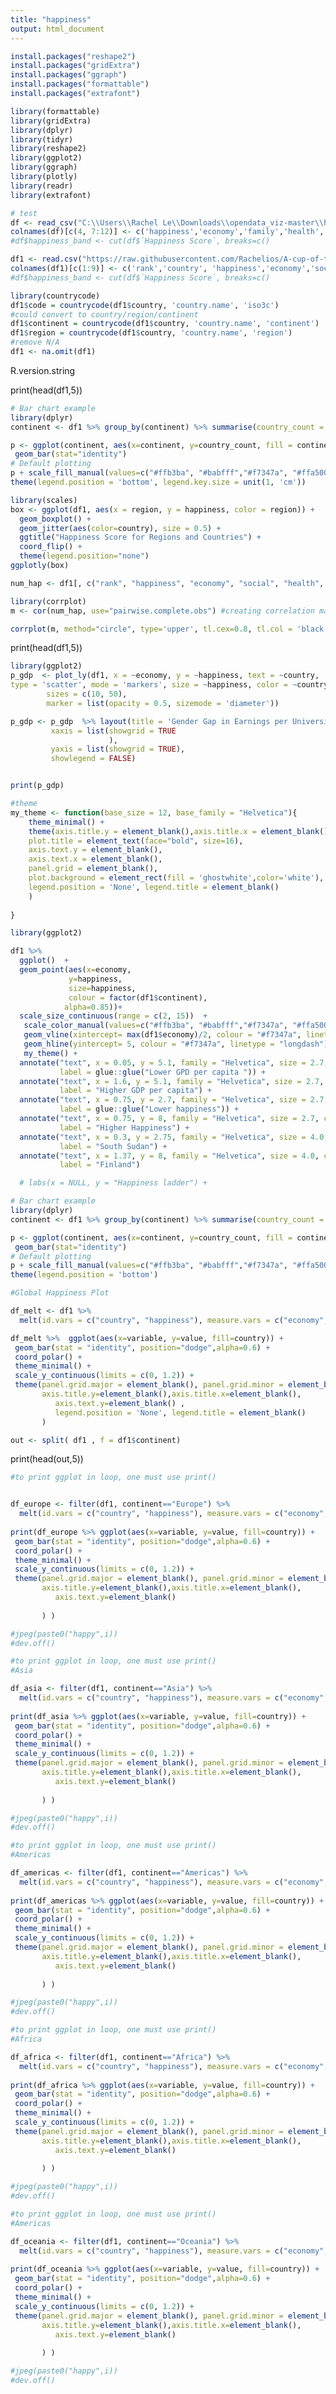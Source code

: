 ```yaml
---
title: "happiness"
output: html_document
---
```


```r
install.packages("reshape2")
install.packages("gridExtra")
install.packages("ggraph")
install.packages("formattable")
install.packages("extrafont")

```

```r
library(formattable)
library(gridExtra)
library(dplyr)
library(tidyr)
library(reshape2)
library(ggplot2)
library(ggraph)
library(plotly)
library(readr)
library(extrafont)
```

```r
# test
df <- read_csv("C:\\Users\\Rachel Le\\Downloads\\opendata_viz-master\\happiness\\2016.csv")
colnames(df)[c(4, 7:12)] <- c('happiness','economy','family','health','freedom','trust','generosity')
#df$happiness_band <- cut(df$`Happiness Score`, breaks=c()
```

```r
df1 <- read.csv("https://raw.githubusercontent.com/Rachelios/A-cup-of-tea-and-a-good-book/master/happiness_UN/2019.csv", stringsAsFactors=FALSE)
colnames(df1)[c(1:9)] <- c('rank','country', 'happiness','economy','social','health','freedom','generosity','corruption/gov_trust')
#df$happiness_band <- cut(df$`Happiness Score`, breaks=c()
```
```r
library(countrycode)
df1$code = countrycode(df1$country, 'country.name', 'iso3c')
#could convert to country/region/continent
df1$continent = countrycode(df1$country, 'country.name', 'continent')
df1$region = countrycode(df1$country, 'country.name', 'region')
#remove N/A 
df1 <- na.omit(df1) 
```

R.version.string

print(head(df1,5))

```r
# Bar chart example
library(dplyr)
continent <- df1 %>% group_by(continent) %>% summarise(country_count = n())

p <- ggplot(continent, aes(x=continent, y=country_count, fill = continent)) +
 geom_bar(stat="identity")
# Default plotting
p + scale_fill_manual(values=c("#ffb3ba", "#babfff","#f7347a", "#ffa500", "#800000", "#ffb3ba","#ffa500")) +
theme(legend.position = 'bottom', legend.key.size = unit(1, 'cm'))
   ```

```r
library(scales)
box <- ggplot(df1, aes(x = region, y = happiness, color = region)) +
  geom_boxplot() + 
  geom_jitter(aes(color=country), size = 0.5) +
  ggtitle("Happiness Score for Regions and Countries") + 
  coord_flip() + 
  theme(legend.position="none")
ggplotly(box)
```

```r
num_hap <- df1[, c("rank", "happiness", "economy", "social", "health", "freedom", "generosity", "corruption/gov_trust")]

library(corrplot)
m <- cor(num_hap, use="pairwise.complete.obs") #creating correlation matrix

corrplot(m, method="circle", type='upper', tl.cex=0.8, tl.col = 'black')
```

print(head(df1,5))
```r
library(ggplot2)
p_gdp  <- plot_ly(df1, x = ~economy, y = ~happiness, text = ~country, 
type = 'scatter', mode = 'markers', size = ~happiness, color = ~country, colors = 'Paired',
        sizes = c(10, 50),
        marker = list(opacity = 0.5, sizemode = 'diameter'))

p_gdp <- p_gdp  %>% layout(title = 'Gender Gap in Earnings per University',
         xaxis = list(showgrid = TRUE
                      ),
         yaxis = list(showgrid = TRUE),
         showlegend = FALSE)


print(p_gdp)
```
```r

#theme
my_theme <- function(base_size = 12, base_family = "Helvetica"){
    theme_minimal() +
    theme(axis.title.y = element_blank(),axis.title.x = element_blank(),
    plot.title = element_text(face="bold", size=16),
    axis.text.y = element_blank(),
    axis.text.x = element_blank(),
    panel.grid = element_blank(),
    plot.background = element_rect(fill = 'ghostwhite',color='white'),
    legend.position = 'None', legend.title = element_blank()
    )
    
}
```
```r
library(ggplot2)

df1 %>%
  ggplot()  +
  geom_point(aes(x=economy, 
             y=happiness, 
             size=happiness,
             colour = factor(df1$continent),
            alpha=0.85))+
  scale_size_continuous(range = c(2, 15))  +
   scale_color_manual(values=c("#ffb3ba", "#babfff","#f7347a", "#ffa500", "#800000", "#ffb3ba","#ffa500")) +
   geom_vline(xintercept= max(df1$economy)/2, colour = "#f7347a", linetype = "longdash") + 
   geom_hline(yintercept= 5, colour = "#f7347a", linetype = "longdash") +
   my_theme() +
  annotate("text", x = 0.05, y = 5.1, family = "Helvetica", size = 2.7, color = "gray20",
           label = glue::glue("Lower GPD per capita ")) +
  annotate("text", x = 1.6, y = 5.1, family = "Helvetica", size = 2.7, color = "gray20",
           label = "Higher GDP per capita") +
  annotate("text", x = 0.75, y = 2.7, family = "Helvetica", size = 2.7, color = "gray20",
           label = glue::glue("Lower happiness")) +
  annotate("text", x = 0.75, y = 8, family = "Helvetica", size = 2.7, color = "gray20",
           label = "Higher Happiness") +
  annotate("text", x = 0.3, y = 2.75, family = "Helvetica", size = 4.0, color = "#f7347a",
           label = "South Sudan") +
  annotate("text", x = 1.37, y = 8, family = "Helvetica", size = 4.0, color = "#f7347a",
           label = "Finland")

  # labs(x = NULL, y = "Happiness ladder") +


```
```r
# Bar chart example
library(dplyr)
continent <- df1 %>% group_by(continent) %>% summarise(country_count = n())

p <- ggplot(continent, aes(x=continent, y=country_count, fill = continent)) +
 geom_bar(stat="identity")
# Default plotting
p + scale_fill_manual(values=c("#ffb3ba", "#babfff","#f7347a", "#ffa500", "#800000", "#ffb3ba","#ffa500")) +
theme(legend.position = 'bottom')
   ```



```r
#Global Happiness Plot

df_melt <- df1 %>%
  melt(id.vars = c("country", "happiness"), measure.vars = c("economy",'social','health','freedom','generosity','corruption/gov_trust')) 

df_melt %>%  ggplot(aes(x=variable, y=value, fill=country)) + 
 geom_bar(stat = "identity", position="dodge",alpha=0.6) + 
 coord_polar() + 
 theme_minimal() +
 scale_y_continuous(limits = c(0, 1.2)) +
 theme(panel.grid.major = element_blank(), panel.grid.minor = element_blank(),
       axis.title.y=element_blank(),axis.title.x=element_blank(), 
          axis.text.y=element_blank() ,
          legend.position = 'None', legend.title = element_blank()
       )  
```


```r
out <- split( df1 , f = df1$continent)

```

print(head(out,5))

```r
#to print ggplot in loop, one must use print()


df_europe <- filter(df1, continent=="Europe") %>%
  melt(id.vars = c("country", "happiness"), measure.vars = c("economy",'social','health','freedom','generosity','corruption/gov_trust')) 
 
print(df_europe %>% ggplot(aes(x=variable, y=value, fill=country)) + 
 geom_bar(stat = "identity", position="dodge",alpha=0.6) + 
 coord_polar() + 
 theme_minimal() +
 scale_y_continuous(limits = c(0, 1.2)) +
 theme(panel.grid.major = element_blank(), panel.grid.minor = element_blank(),
       axis.title.y=element_blank(),axis.title.x=element_blank(), 
          axis.text.y=element_blank() 
          
       ) )

#jpeg(paste0("happy",i))
#dev.off()
```


```r
#to print ggplot in loop, one must use print()
#Asia

df_asia <- filter(df1, continent=="Asia") %>%
  melt(id.vars = c("country", "happiness"), measure.vars = c("economy",'social','health','freedom','generosity','corruption/gov_trust')) 
 
print(df_asia %>% ggplot(aes(x=variable, y=value, fill=country)) + 
 geom_bar(stat = "identity", position="dodge",alpha=0.6) + 
 coord_polar() + 
 theme_minimal() +
 scale_y_continuous(limits = c(0, 1.2)) +
 theme(panel.grid.major = element_blank(), panel.grid.minor = element_blank(),
       axis.title.y=element_blank(),axis.title.x=element_blank(), 
          axis.text.y=element_blank() 
          
       ) )

#jpeg(paste0("happy",i))
#dev.off()
```


```r
#to print ggplot in loop, one must use print()
#Americas

df_americas <- filter(df1, continent=="Americas") %>%
  melt(id.vars = c("country", "happiness"), measure.vars = c("economy",'social','health','freedom','generosity','corruption/gov_trust')) 
 
print(df_americas %>% ggplot(aes(x=variable, y=value, fill=country)) + 
 geom_bar(stat = "identity", position="dodge",alpha=0.6) + 
 coord_polar() + 
 theme_minimal() +
 scale_y_continuous(limits = c(0, 1.2)) +
 theme(panel.grid.major = element_blank(), panel.grid.minor = element_blank(),
       axis.title.y=element_blank(),axis.title.x=element_blank(), 
          axis.text.y=element_blank() 
          
       ) )

#jpeg(paste0("happy",i))
#dev.off()
```
```r
#to print ggplot in loop, one must use print()
#Africa

df_africa <- filter(df1, continent=="Africa") %>%
  melt(id.vars = c("country", "happiness"), measure.vars = c("economy",'social','health','freedom','generosity','corruption/gov_trust')) 
 
print(df_africa %>% ggplot(aes(x=variable, y=value, fill=country)) + 
 geom_bar(stat = "identity", position="dodge",alpha=0.6) + 
 coord_polar() + 
 theme_minimal() +
 scale_y_continuous(limits = c(0, 1.2)) +
 theme(panel.grid.major = element_blank(), panel.grid.minor = element_blank(),
       axis.title.y=element_blank(),axis.title.x=element_blank(), 
          axis.text.y=element_blank() 
          
       ) )

#jpeg(paste0("happy",i))
#dev.off()
```

```r
#to print ggplot in loop, one must use print()
#Americas

df_oceania <- filter(df1, continent=="Oceania") %>%
  melt(id.vars = c("country", "happiness"), measure.vars = c("economy",'social','health','freedom','generosity','corruption/gov_trust')) 
 
print(df_oceania %>% ggplot(aes(x=variable, y=value, fill=country)) + 
 geom_bar(stat = "identity", position="dodge",alpha=0.6) + 
 coord_polar() + 
 theme_minimal() +
 scale_y_continuous(limits = c(0, 1.2)) +
 theme(panel.grid.major = element_blank(), panel.grid.minor = element_blank(),
       axis.title.y=element_blank(),axis.title.x=element_blank(), 
          axis.text.y=element_blank() 
          
       ) )

#jpeg(paste0("happy",i))
#dev.off()
```
